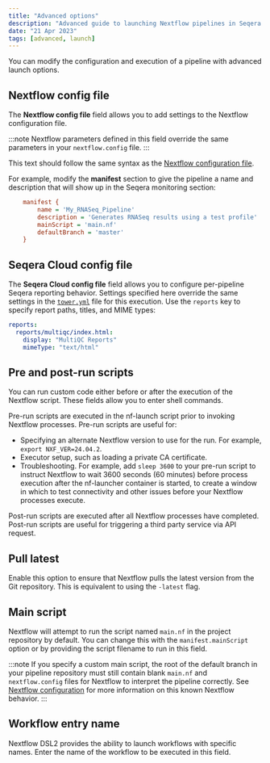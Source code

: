 ```yaml
---
title: "Advanced options"
description: "Advanced guide to launching Nextflow pipelines in Seqera Platform"
date: "21 Apr 2023"
tags: [advanced, launch]
---
```


You can modify the configuration and execution of a pipeline with advanced launch options.

## Nextflow config file

The **Nextflow config file** field allows you to add settings to the Nextflow configuration file.

:::note
Nextflow parameters defined in this field override the same parameters in your `nextflow.config` file.
:::

This text should follow the same syntax as the [Nextflow configuration file](https://www.nextflow.io/docs/latest/config.html#config-syntax).

For example, modify the **manifest** section to give the pipeline a name and description that will show up in the Seqera monitoring section:

```ini
    manifest {
        name = 'My_RNASeq_Pipeline'
        description = 'Generates RNASeq results using a test profile'
        mainScript = 'main.nf'
        defaultBranch = 'master'
    }
```

## Seqera Cloud config file

The **Seqera Cloud config file** field allows you to configure per-pipeline Seqera reporting behavior. Settings specified here override the same settings in the [`tower.yml`](../enterprise/configuration/overview.mdx) file for this execution. Use the `reports` key to specify report paths, titles, and MIME types:

```yml
reports:
  reports/multiqc/index.html:
    display: "MultiQC Reports"
    mimeType: "text/html"
```

## Pre and post-run scripts

You can run custom code either before or after the execution of the Nextflow script. These fields allow you to enter shell commands.

Pre-run scripts are executed in the nf-launch script prior to invoking Nextflow processes. Pre-run scripts are useful for:
- Specifying an alternate Nextflow version to use for the run. For example, `export NXF_VER=24.04.2`.
- Executor setup, such as loading a private CA certificate.
- Troubleshooting. For example, add `sleep 3600` to your pre-run script to instruct Nextflow to wait 3600 seconds (60 minutes) before process execution after the nf-launcher container is started, to create a window in which to test connectivity and other issues before your Nextflow processes execute.

Post-run scripts are executed after all Nextflow processes have completed. Post-run scripts are useful for triggering a third party service via API request.

## Pull latest

Enable this option to ensure that Nextflow pulls the latest version from the Git repository. This is equivalent to using the `-latest` flag.

## Main script

Nextflow will attempt to run the script named `main.nf` in the project repository by default. You can change this with the `manifest.mainScript` option or by providing the script filename to run in this field.

:::note
If you specify a custom main script, the root of the default branch in your pipeline repository must still contain blank `main.nf` and `nextflow.config` files for Nextflow to interpret the pipeline correctly. See [Nextflow configuration](../faqs.mdx#nextflow-configuration) for more information on this known Nextflow behavior.
:::

## Workflow entry name

Nextflow DSL2 provides the ability to launch workflows with specific names. Enter the name of the workflow to be executed in this field.
